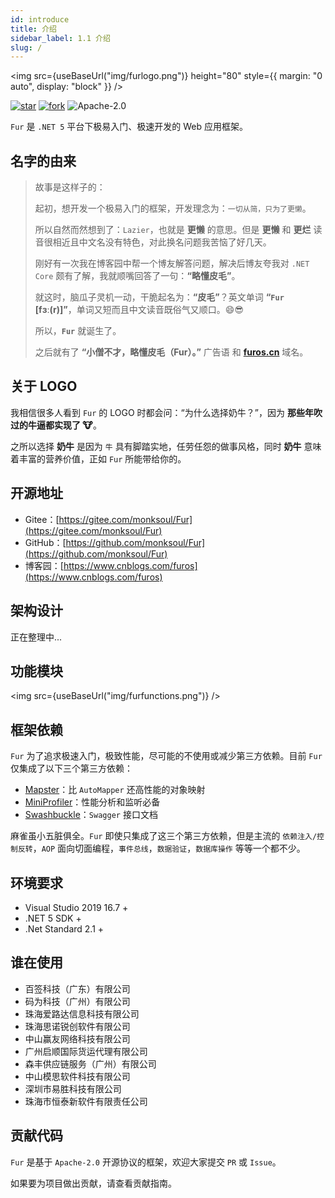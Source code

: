 ```yaml
---
id: introduce
title: 介绍
sidebar_label: 1.1 介绍
slug: /
---
```



<img
  src={useBaseUrl("img/furlogo.png")}
  height="80"
  style={{ margin: "0 auto", display: "block" }}
/>

<div style={{textAlign:"center",marginTop:25}}>


[![star](https://gitee.com/monksoul/Fur/badge/star.svg?theme=dark)](https://gitee.com/monksoul/Fur/stargazers) [![fork](https://gitee.com/monksoul/Fur/badge/fork.svg?theme=dark)](https://gitee.com/monksoul/Fur/members) ![Apache-2.0](https://img.shields.io/badge/license-Apache%202-blue)

</div>


<div style={{textAlign:"center"}}>


`Fur` 是 `.NET 5` 平台下极易入门、极速开发的 Web 应用框架。

</div>


## 名字的由来

> 故事是这样子的：
>
> 起初，想开发一个极易入门的框架，开发理念为：`一切从简，只为了更懒`。
>
> 所以自然而然想到了：`Lazier`，也就是 **更懒** 的意思。但是 **更懒** 和 **更烂** 读音很相近且中文名没有特色，对此换名问题我苦恼了好几天。
>
> 刚好有一次我在博客园中帮一个博友解答问题，解决后博友夸我对 `.NET Core` 颇有了解，我就顺嘴回答了一句：**“略懂皮毛”**。
>
> 就这时，脑瓜子灵机一动，干脆起名为：**“皮毛”**？英文单词 **“`Fur` [fɜː(r)]”**，单词又短而且中文读音既俗气又顺口。😄😎
>
> 所以，**`Fur`** 就诞生了。
>
> 之后就有了 **“小僧不才，略懂皮毛（Fur）。”** 广告语 和 **[furos.cn](https://furos.cn)** 域名。

## 关于 LOGO

我相信很多人看到 `Fur` 的 LOGO 时都会问：“为什么选择奶牛？”，因为 **那些年吹过的牛逼都实现了 🐮**。

之所以选择 **奶牛** 是因为 `牛` 具有脚踏实地，任劳任怨的做事风格，同时 **奶牛** 意味着丰富的营养价值，正如 `Fur` 所能带给你的。

## 开源地址

- Gitee：[https://gitee.com/monksoul/Fur](https://gitee.com/monksoul/Fur)
- GitHub：[https://github.com/monksoul/Fur](https://github.com/monksoul/Fur)
- 博客园：[https://www.cnblogs.com/furos](https://www.cnblogs.com/furos)

## 架构设计

正在整理中...

## 功能模块

<img src={useBaseUrl("img/furfunctions.png")} />

## 框架依赖

`Fur` 为了追求极速入门，极致性能，尽可能的不使用或减少第三方依赖。目前 `Fur` 仅集成了以下三个第三方依赖：

- [Mapster](https://github.com/MapsterMapper/Mapster)：比 `AutoMapper` 还高性能的对象映射
- [MiniProfiler](https://github.com/MiniProfiler/dotnet)：性能分析和监听必备
- [Swashbuckle](https://github.com/domaindrivendev/Swashbuckle.AspNetCore)：`Swagger` 接口文档

麻雀虽小五脏俱全。`Fur` 即使只集成了这三个第三方依赖，但是主流的 `依赖注入/控制反转`，`AOP` 面向切面编程，`事件总线`，`数据验证`，`数据库操作` 等等一个都不少。

## 环境要求

- Visual Studio 2019 16.7 +
- .NET 5 SDK +
- .Net Standard 2.1 +

## 谁在使用

- 百签科技（广东）有限公司
- 码为科技（广州）有限公司
- 珠海爱路达信息科技有限公司
- 珠海思诺锐创软件有限公司
- 中山赢友网络科技有限公司
- 广州启顺国际货运代理有限公司
- 森丰供应链服务（广州）有限公司
- 中山模思软件科技有限公司
- 深圳市易胜科技有限公司
- 珠海市恒泰新软件有限责任公司

## 贡献代码

`Fur` 是基于 `Apache-2.0` 开源协议的框架，欢迎大家提交 `PR` 或 `Issue`。

如果要为项目做出贡献，请查看贡献指南。
